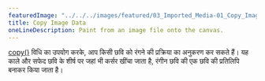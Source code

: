 ---
featuredImage: "../../../images/featured/03_Imported_Media-01_Copy_Image_Data-thumbnail.png"
title: Copy Image Data
oneLineDescription: Paint from an image file onto the canvas.
---

<a href='https://p5js.org/reference/#/p5/copy' target='_blank'>copy()</a> विधि का उपयोग करके, आप किसी छवि को रंगने की प्रक्रिया का अनुकरण कर सकते हैं। यह काले और सफेद छवि के शीर्ष पर जहां भी कर्सर खींचा जाता है, रंगीन छवि की एक छवि की प्रतिलिपि बनाकर किया जाता है।